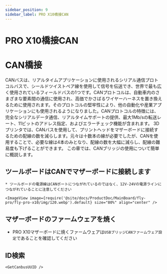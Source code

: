```yaml
---
sidebar_position: 9
sidebar_label: PRO X10橋接CAN
---
```


# PRO X10橋接CAN




# CAN橋接

CANバスは、リアルタイムアプリケーションに使用されるシリアル通信プロトコルバスで、シールドツイストペア線を使用して信号を伝送でき、世界で最も広く使用されているフィールドバスの1つです。CANプロトコルは、自動車内のさまざまな要素間の通信に使用され、高価でかさばるワイヤーハーネスを置き換えるために使用されます。そのプロトコルの堅牢性により、他の自動化や産業アプリケーションにも使用されるようになりました。CANプロトコルの特徴には、完全なシリアルデータ通信、リアルタイムサポートの提供、最大1Mb/sの転送レート、11ビットのアドレス指定、およびエラーチェック機能が含まれます。
3Dプリンタでは、CANバスを使用して、プリントヘッドをマザーボードに接続するための配線の数を減らします。元々は十数本の線が必要でしたが、CANを使用することで、必要な線は4本のみとなり、配線の数を大幅に減らし、配線の難易度も下げることができます。
この章では、CANブリッジの使用について簡単に概説します。

## ツールボードはCANでマザーボードに接続します

    * ツールボードの電源線はCANポートにつながれているのではなく、12V-24Vの電源ラインにつながれていることに注意してください

    <ImageView image={require('@site/docs/ProductDoc/MainBoard/fly-pro/fly-pro-x10/img/120.webp').default} size="80%" align="center" />

## マザーボードのファームウェアを焼く

* PRO X10マザーボードに焼くファームウェアは`USBブリッジCANファームウェア設定`であることを確認してください


## ID検索

    <GetCanbusUUID />